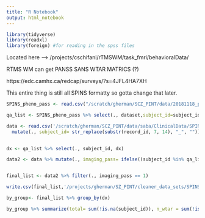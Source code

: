 ```yaml
---
title: "R Notebook"
output: html_notebook
---
```


```r
library(tidyverse)
library(readxl)
library(foreign) #for reading in the spss files
```

Located here --> 
/projects/cschifani/rTMSWM/task_fmri/behavioralData/

RTMS WM can get PANSS SANS WTAR MATRICS (?) 

https://edc.camhx.ca/redcap/surveys/?s=4JFL4HA7XH


This entire thing is still all SPINS formatty so gotta change that later.
```r
SPINS_pheno_pass <- read.csv("/scratch/gherman/SCZ_PINT/data/20181118_pheno_qapass.csv", stringsAsFactors = FALSE) %>% filter(., studyname=="SPINS")%>% mutate_all(trimws) %>% mutate_all(na_if,"NA") %>% mutate_all(na_if, "") %>% mutate_all(na_if, " ") 

qa_list <- SPINS_pheno_pass %>% select(., dataset,subject_id=subject_id.x, sex = Sex, dx = DX, Age)
```

```r
data <- read.csv('/scratch/gherman/SCZ_PINT/data/saba/ClinicalData/SPINS/SPINS_DATA_2018-07-16.csv', stringsAsFactors= FALSE, na.strings=c("","NA", " ", "N/A"))  %>% mutate_all(trimws) %>% mutate_all(na_if,"NA") %>% mutate_all(na_if, "") %>% mutate_all(na_if, " ") %>%
  mutate(., subject_id= str_replace(substr(record_id, 7, 14), "_", ""))
  
```


```r
dx <- qa_list %>% select(., subject_id, dx)

```


```r
data2 <- data %>% mutate(., imaging_pass= ifelse((subject_id %in% qa_list$subject_id), 1, 0)) %>% merge(dx, by="subject_id", all.x=TRUE)


final_list <- data2 %>% filter(., imaging_pass == 1)

write.csv(final_list,'/projects/gherman/SZ_PINT/cleaner_data_sets/SPINS_arranged2.csv')


```


```r
by_group<- final_list %>% group_by(dx)

by_group %>% summarize(total= sum(!is.na(subject_id)), n_wtar = sum(!is.na(wtar_std_score)), n_sans= sum(!is.na(sans_doa)), n_bprs = sum(!is.na(bprs_doa)), n_scid = sum(!is.na(scid5_dis1)))

```

